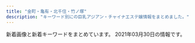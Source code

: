 ```yaml
---
title: "金町・亀有・北千住・竹ノ塚"
description: "キーワード別にの巨乳アジアン・チャイナエステ嬢情報をまとめました。"
---
```


新着画像と新着キーワードをまとめています。
2021年03月30日の情報です。

<DmmAffiliateIns />
<KeywordTable
  shops={
    [
    {
        "url": "http://www.yurikago-massage.work/",
        "name": "\u3086\u308a\u304b\u3054",
        "img_links": [
            "http://www.yurikago-massage.work/img/sta6.jpg",
            "http://www.yurikago-massage.work/img/fla-1.jpg",
            "http://www.yurikago-massage.work/img/st9.jpg",
            "http://www.yurikago-massage.work/img/sta13.jpg",
            "http://www.yurikago-massage.work/img/sta8.jpg",
            "http://www.yurikago-massage.work/img/st8.jpg",
            "http://www.yurikago-massage.work/img/sta9.jpg",
            "http://www.yurikago-massage.work/img/st6.jpg",
            "http://www.yurikago-massage.work/img/fla-2.jpg",
            "http://www.yurikago-massage.work/img/st12.jpg",
            "http://www.yurikago-massage.work/img/st13.jpg",
            "http://www.yurikago-massage.work/img/st7.jpg",
            "http://www.yurikago-massage.work/img/st09.jpg",
            "http://www.yurikago-massage.work/img/sta10.jpg",
            "http://www.yurikago-massage.work/img/botton.jpg",
            "http://www.yurikago-massage.work/img/sta11.jpg",
            "http://www.yurikago-massage.work/img/st10.jpg",
            "http://www.yurikago-massage.work/img/nos.jpg",
            "http://www.yurikago-massage.work/img/st11.jpg",
            "http://www.yurikago-massage.work/img/mo.png",
            "http://www.yurikago-massage.work/img/sta7.jpg",
            "http://www.yurikago-massage.work/img/sta12.jpg"
        ],
        "keywords": {
            "88": 4,
            "87": 4,
            "F": 4,
            "86": 6,
            "C": 15,
            "E": 4,
            "D": 14,
            "85": 8
        },
        "station": "JR\u91d1\u753a\u99c5\u5317\u53e3"
    },
    {
        "keywords": {
            "G": 5,
            "\u30bb\u30af\u30b7\u30fc": 5
        },
        "station": "\u7dbe\u702c\u99c5\u6771\u53e3",
        "url": "http://youfirstesthe.com/",
        "img_links": [
            "http://youfirstesthe.com/upload/girl/img03/img1_0026.jpg",
            "http://youfirstesthe.com/upload/board/img_1555924960.jpg",
            "http://youfirstesthe.com/upload/girl/img03/img1_0016.jpg",
            "http://youfirstesthe.com/upload/girl/img03/img1_0008.jpg",
            "http://youfirstesthe.com/images/top/ranking01.png",
            "http://youfirstesthe.com/upload/girl/img03/img2_0016.jpg",
            "http://youfirstesthe.com/upload/girl/img03/img4_0007.jpg",
            "http://youfirstesthe.com/upload/girl/img03/img1_0020.jpg",
            "http://youfirstesthe.com/upload/girl/img03/img1_0007.jpg",
            "http://youfirstesthe.com/upload/girl/img03/img2_0019.jpg",
            "http://youfirstesthe.com/upload/girl/img03/img2_0007.jpg",
            "http://youfirstesthe.com/upload/girl/img02/img1_0015.jpg",
            "http://youfirstesthe.com/upload/girl/img03/img1_0029.jpg",
            "http://youfirstesthe.com/upload/girl/img02/img1_0003.jpg",
            "http://youfirstesthe.com/images/common/main_txt_corona.jpg",
            "http://youfirstesthe.com/upload/board/img_1601452249.jpg",
            "http://youfirstesthe.com/upload/girl/img02/img1_0014.jpg",
            "http://youfirstesthe.com/upload/girl/img03/img3_0003.jpg",
            "http://youfirstesthe.com/upload/girl/img03/img2_0020.jpg",
            "http://youfirstesthe.com/upload/girl/img03/img1_0004.jpg",
            "http://youfirstesthe.com/upload/girl/img02/img1_0021.jpg",
            "http://youfirstesthe.com/upload/girl/img03/img3_0020.jpg",
            "http://youfirstesthe.com/upload/girl/img03/img1_0003.jpg",
            "http://youfirstesthe.com/images/top/ranking02.png",
            "http://youfirstesthe.com/images/top/pickup_box.png",
            "http://youfirstesthe.com/upload/girl/img03/img1_0028.jpg",
            "http://youfirstesthe.com/upload/girl/img03/img5_0008.jpg",
            "http://youfirstesthe.com/upload/girl/img02/img1_0028.jpg",
            "http://youfirstesthe.com/upload/girl/img02/img1_0008.jpg",
            "http://youfirstesthe.com/upload/girl/img03/img1_0027.jpg",
            "http://youfirstesthe.com/upload/board/img_1616074473.jpg",
            "http://youfirstesthe.com/upload/girl/img03/img2_0014.jpg",
            "http://youfirstesthe.com/images/common/tel.png",
            "http://youfirstesthe.com/upload/girl/img03/img2_0003.jpg",
            "http://youfirstesthe.com/images/top/list_btn.png",
            "http://youfirstesthe.com/upload/girl/img02/img1_0029.jpg",
            "http://youfirstesthe.com/upload/girl/img02/img1_0004.jpg",
            "http://youfirstesthe.com/upload/girl/img02/img1_0016.jpg",
            "http://youfirstesthe.com/upload/girl/img03/img1_0019.jpg",
            "http://youfirstesthe.com/upload/girl/img03/img3_0007.jpg",
            "http://youfirstesthe.com/upload/girl/img02/img1_0026.jpg",
            "http://youfirstesthe.com/upload/girl/img03/img3_0008.jpg",
            "http://youfirstesthe.com/upload/girl/img03/img1_0021.jpg",
            "http://youfirstesthe.com/upload/girl/img02/img1_0027.jpg",
            "http://youfirstesthe.com/upload/girl/img03/img4_0008.jpg",
            "http://youfirstesthe.com/upload/girl/img02/img1_0007.jpg",
            "http://youfirstesthe.com/images/top/news.png",
            "http://youfirstesthe.com/upload/board/img_1616074420.jpg",
            "http://youfirstesthe.com/upload/girl/img02/img1_0019.jpg",
            "http://youfirstesthe.com/upload/girl/img03/img2_0008.jpg",
            "http://youfirstesthe.com/upload/girl/img03/img1_0014.jpg",
            "http://youfirstesthe.com/upload/girl/img03/img2_0028.jpg",
            "http://youfirstesthe.com/upload/girl/img02/img1_0020.jpg",
            "http://youfirstesthe.com/upload/board/img_1558501433.jpg",
            "http://youfirstesthe.com/upload/girl/img03/img1_0015.jpg",
            "http://youfirstesthe.com/images/top/ranking03.png",
            "http://youfirstesthe.com/upload/girl/img03/img2_0029.jpg",
            "http://youfirstesthe.com/upload/board/img_1600470945.jpg"
        ],
        "name": "You First*\u30e6\u30fc\u30d5\u30a1\u30fc\u30b9\u30c8"
    },
    {
        "keywords": {
            "D": 8,
            "C": 11,
            "86": 4,
            "87": 4
        },
        "url": "http://www.luckystar.esturl.com/",
        "station": "JR\u4e80\u6709\u99c5\u5317\u53e3",
        "name": "\u30e9\u30c3\u30ad\u30fc\u30b9\u30bf\u30fc",
        "img_links": [
            "http://www.luckystar.esturl.com/files/005.jpg",
            "http://www.luckystar.esturl.com/files/002-03.jpg",
            "http://www.luckystar.esturl.com/files/003-03.jpg",
            "http://www.luckystar.esturl.com/files/001-02.jpg",
            "http://www.luckystar.esturl.com/img/ttl_info.png",
            "http://www.luckystar.esturl.com/files/003.jpg",
            "http://www.luckystar.esturl.com/files/002.jpg",
            "http://www.luckystar.esturl.com/files/005-02.jpg",
            "http://www.luckystar.esturl.com/files/001-03.jpg",
            "http://www.luckystar.esturl.com/img/ttl_news.png",
            "http://www.luckystar.esturl.com/images/slider/3.jpg",
            "http://www.luckystar.esturl.com/images/slider/1.jpg",
            "http://www.luckystar.esturl.com/img/btn_blog.png",
            "http://www.luckystar.esturl.com/files/003-02.jpg",
            "http://www.luckystar.esturl.com/files/001.jpg",
            "http://www.luckystar.esturl.com/img/goback.jpg",
            "http://www.luckystar.esturl.com/files/002-02.jpg",
            "http://www.luckystar.esturl.com/files/005-03.jpg",
            "http://www.luckystar.esturl.com/img/tel.png",
            "http://www.luckystar.esturl.com/images/slider/2.jpg",
            "http://www.luckystar.esturl.com/img/pickup.jpg"
        ]
    },
    {
        "url": "http://esthe-aroma.xyz/",
        "img_links": [
            "http://esthe-aroma.xyz/images/cg02.jpg",
            "http://esthe-aroma.xyz/images/friend.png",
            "http://esthe-aroma.xyz/images/main-sp.jpg",
            "http://esthe-aroma.xyz/images/cg01.jpg",
            "http://esthe-aroma.xyz/images/staff.png",
            "http://esthe-aroma.xyz/images/esthe3.jpg",
            "http://esthe-aroma.xyz/images/clear.png",
            "http://esthe-aroma.xyz/images/link.png",
            "http://esthe-aroma.xyz/images/blog_002.png",
            "http://esthe-aroma.xyz/images/home.png",
            "http://esthe-aroma.xyz/images/main1.jpg",
            "http://esthe-aroma.xyz/images/home_002.png",
            "http://esthe-aroma.xyz/images/header3.png",
            "http://esthe-aroma.xyz/images/esthe2.jpg",
            "http://esthe-aroma.xyz/images/gallery.png",
            "http://esthe-aroma.xyz/images/info.png",
            "http://esthe-aroma.xyz/images/esthe1.jpg",
            "http://esthe-aroma.xyz/images/acc.jpg",
            "http://esthe-aroma.xyz/images/acc1.jpg"
        ],
        "station": "\u7af9\u30ce\u585a\u99c5\u6771\u53e3",
        "keywords": {
            "87": 3,
            "86": 3
        },
        "name": "\u5927\u5bb6\u65cf"
    },
    {
        "img_links": [
            "http://esthe-aroma.biz/img/m03a.jpg",
            "http://esthe-aroma.biz/img/cg081.jpg",
            "http://esthe-aroma.biz/img/m02.jpg",
            "http://esthe-aroma.biz/img/cg10.jpg",
            "http://esthe-aroma.biz/img/cg03.jpg",
            "http://esthe-aroma.biz/img/cg101.jpg",
            "http://esthe-aroma.biz/img/m05a.jpg",
            "http://esthe-aroma.biz/img/fla03.jpg",
            "http://esthe-aroma.biz/img/m05.jpg",
            "http://esthe-aroma.biz/img/fla01.jpg",
            "http://esthe-aroma.biz/img/no.png",
            "http://esthe-aroma.biz/img/m02a.jpg",
            "http://esthe-aroma.biz/img/tr01.jpg",
            "http://esthe-aroma.biz/img/fla02.jpg",
            "http://esthe-aroma.biz/img/cg02.jpg",
            "http://esthe-aroma.biz/img/m04.jpg",
            "http://esthe-aroma.biz/img/top.jpg",
            "http://esthe-aroma.biz/img/m03.jpg",
            "http://esthe-aroma.biz/img/stal.jpg",
            "http://esthe-aroma.biz/img/cg09.jpg",
            "http://esthe-aroma.biz/img/cg01.jpg",
            "http://esthe-aroma.biz/img/cg011.jpg",
            "http://esthe-aroma.biz/img/cg08.jpg",
            "http://esthe-aroma.biz/img/syst.jpg",
            "http://esthe-aroma.biz/img/cg06.jpg",
            "http://esthe-aroma.biz/img/cg021.jpg",
            "http://esthe-aroma.biz/img/tr02.jpg",
            "http://esthe-aroma.biz/img/m01a.jpg",
            "http://esthe-aroma.biz/img/m01.jpg",
            "http://esthe-aroma.biz/img/cg05.jpg",
            "http://esthe-aroma.biz/img/m06.jpg",
            "http://esthe-aroma.biz/img/cg07.jpg",
            "http://esthe-aroma.biz/img/ff.jpg",
            "http://esthe-aroma.biz/img/acct.jpg"
        ],
        "keywords": {
            "86": 14,
            "D": 18,
            "88": 4
        },
        "station": "JR\u91d1\u753a\u99c5\u5317\u53e3",
        "name": "Sakura",
        "url": "http://esthe-aroma.biz/"
    },
    {
        "station": "\u6885\u5cf6\u99c5",
        "name": "\u5fc3",
        "keywords": {},
        "url": "http://sumirety.xyz/",
        "img_links": []
    },
    {
        "name": "IRIS \uff5e\u30a2\u30a4\u30ea\u30b9\uff5e",
        "station": "JR\u5317\u5343\u4f4f\u99c5\u6771\u53e3",
        "keywords": {
            "90": 1,
            "C": 2,
            "E": 2,
            "85": 3,
            "86": 3,
            "87": 1,
            "83": 1,
            "D": 4,
            "84": 1
        },
        "img_links": [
            "http://iris.este.work/2/uploadimg/1610606666.jpg",
            "http://iris.este.work/staff_t.jpg",
            "http://iris.este.work/2/uploadimg/1604372331.jpg",
            "http://iris.este.work/2/uploadimg/1597642441.jpeg",
            "http://iris.este.work/s1.png",
            "http://iris.este.work/head.jpg",
            "http://iris.este.work/news.jpg",
            "http://iris.este.work/2/uploadimg/1591787978.jpg",
            "http://iris.este.work/2/uploadimg/1587527512.jpg",
            "http://iris.este.work/2/uploadimg/1587527299.jpg",
            "http://iris.este.work/int1.png",
            "http://iris.este.work/2/uploadimg/1607661251.jpg",
            "http://iris.este.work/2/uploadimg/1615527059.jpeg",
            "http://iris.este.work/2/uploadimg/1597806778.jpg",
            "http://iris.este.work/sys2.jpg",
            "http://iris.este.work/2/uploadimg/1610606533.jpg",
            "http://iris.este.work/sys1.jpg"
        ],
        "url": "http://iris.este.work/"
    },
    {
        "name": "\u6c17\u697d\u6574\u4f53\u9662",
        "url": "http://www.kiraku-seitaiin.com/",
        "img_links": [
            "http://www.kiraku-seitaiin.com/common/img/shop/r3.jpg",
            "http://www.kiraku-seitaiin.com/common/img/image1.jpg",
            "http://www.kiraku-seitaiin.com/common/img/top_img001.png",
            "http://www.kiraku-seitaiin.com/common/img/image3.jpg",
            "http://www.kiraku-seitaiin.com/common/img/image2.jpg",
            "http://www.kiraku-seitaiin.com/common/img/tel2.png",
            "http://www.kiraku-seitaiin.com/files/004.jpg",
            "http://www.kiraku-seitaiin.com/files/001.jpg",
            "http://www.kiraku-seitaiin.com/files/010.jpg",
            "http://www.kiraku-seitaiin.com/files/009.jpg",
            "http://www.kiraku-seitaiin.com/files/008.jpg",
            "http://www.kiraku-seitaiin.com/common/img/shop/r1.jpg",
            "http://www.kiraku-seitaiin.com/common/img/shop/r2.jpg",
            "http://www.kiraku-seitaiin.com/common/img/shop/r4.jpg",
            "http://www.kiraku-seitaiin.com/files/007.jpg"
        ],
        "station": "\u897f\u65b0\u4e95\u99c5\u897f\u53e3",
        "keywords": {
            "C": 10
        }
    },
    {
        "img_links": [
            "https://lux.abnavi.info/images/s_news.png",
            "https://lux.abnavi.info/images/room4.jpg",
            "https://lux.abnavi.info/photos/sites/13/2021/03/2021031018112457.jpg",
            "https://lux.abnavi.info/images/room3.jpg",
            "https://lux.abnavi.info/images/room1.jpg",
            "http://komajo2.a1.ies.bz/upload/sites/13/2021/03/2021032112464790.jpg",
            "https://lux.abnavi.info/images/s_link.png",
            "http://komajo2.a1.ies.bz/upload/sites/13/2021/03/202103101811253.jpg",
            "https://lux.abnavi.info/images/nbj1.png",
            "https://lux.abnavi.info/images/s_pick.jpg",
            "http://komajo2.a1.ies.bz/upload/sites/13/2021/03/2021031018104675.jpg",
            "http://komajo2.a1.ies.bz/upload/sites/13/2021/03/2021031018112378.jpg",
            "https://lux.abnavi.info/images/nbj3.jpg",
            "https://lux.abnavi.info/photos/sites/13/2021/03/2021031018104675.jpg",
            "https://lux.abnavi.info/photos/sites/13/2021/03/2021032112464790.jpg",
            "https://lux.abnavi.info/images/top.png",
            "https://lux.abnavi.info/images/room2.jpg",
            "https://lux.abnavi.info/images/info.jpg",
            "https://lux.abnavi.info/photos/sites/13/2021/03/2021031018104825.jpg",
            "https://lux.abnavi.info/images/mobile.png",
            "https://lux.abnavi.info/images/s_staff.png",
            "https://lux.abnavi.info/photos/sites/13/2021/03/2021031018112378.jpg",
            "http://komajo2.a1.ies.bz/upload/sites/13/2021/03/2021031018112457.jpg",
            "https://lux.abnavi.info/photos/sites/13/2021/03/202103101811253.jpg"
        ],
        "station": "JR\u4e80\u6709\u99c5\u5357\u53e3",
        "url": "https://lux.abnavi.info/",
        "keywords": {
            "87": 2,
            "F": 2,
            "90": 1,
            "E": 2,
            "D": 2,
            "88": 1,
            "85": 1,
            "86": 1,
            "C": 14
        },
        "name": "Bijou\uff5e\u30d3\u30b8\u30e5\u30fc\uff5e"
    },
    {
        "station": "\u6885\u5cf6\u99c5",
        "keywords": {},
        "img_links": [
            "http://www.es-sakura.xyz/uploads/allimg/180705/1-1PF515001a41.jpg",
            "http://www.es-sakura.xyz/uploads/180222/1-1P222152311W5.jpg",
            "http://www.es-sakura.xyz/uploads/171031/1-1G0311G531445.jpg",
            "http://www.es-sakura.xyz/templets/default/pc/picture/s_staff.png",
            "http://www.es-sakura.xyz/uploads/201029/1-201029155224493.jpg",
            "http://www.es-sakura.xyz/uploads/200922/1-200922100322149.jpg",
            "http://www.es-sakura.xyz/uploads/171031/1-1G0311G556445.jpg",
            "http://www.es-sakura.xyz/uploads/171031/1-1G0311G505933.jpg",
            "http://www.es-sakura.xyz/templets/default/pc/picture/s_pick.png",
            "http://www.es-sakura.xyz/uploads/180223/1-1P2231S940503.jpg",
            "http://www.es-sakura.xyz/uploads/210201/1-21020115145M35.jpg",
            "http://www.es-sakura.xyz/uploads/180222/1-1P222152341c1.jpg",
            "http://www.es-sakura.xyz/uploads/200522/1-2005221325354W.jpg",
            "http://www.es-sakura.xyz/uploads/201221/1-201221161331T9.jpg",
            "http://www.es-sakura.xyz/uploads/200522/1-200522132410304.jpg",
            "http://www.es-sakura.xyz/uploads/180223/1-1P2231T1545P.png",
            "http://www.es-sakura.xyz/uploads/171031/1-1G0311G4095M.jpg",
            "http://www.es-sakura.xyz/templets/default/pc/picture/staffs.png",
            "http://www.es-sakura.xyz/templets/default/pc/picture/face.png",
            "http://www.es-sakura.xyz/uploads/210324/1-210324161922Y1.jpg",
            "http://www.es-sakura.xyz/templets/default/pc/picture/end1.jpg",
            "http://www.es-sakura.xyz/uploads/180222/1-1P22215242NA.jpg",
            "http://www.es-sakura.xyz/uploads/180222/1-1P222152505H4.jpg",
            "http://www.es-sakura.xyz/uploads/180903/1-1PZ31G00N60.jpg",
            "http://www.es-sakura.xyz/uploads/171031/1-1G0311G344914.jpg",
            "http://www.es-sakura.xyz/uploads/180223/1-1P2231T00a38.jpg",
            "http://www.es-sakura.xyz/templets/default/pc/picture/s_news.png"
        ],
        "url": "http://www.es-sakura.xyz/",
        "name": "\u3055\u304f\u3089"
    },
    {
        "url": "https://anna.iest.info/",
        "station": "\u7af9\u30ce\u585a\u99c5\u6771\u53e3",
        "keywords": {
            "E": 21,
            "83": 7,
            "87": 27,
            "88": 7,
            "C": 13,
            "D": 34,
            "86": 14,
            "80": 6,
            "85": 7
        },
        "name": "\u5b89\u5a1c\u30fb\u30a2\u30f3\u30ca",
        "img_links": [
            "https://anna.iest.info/photos/sites/32/2021/01/2021012102544587.jpg",
            "https://anna.iest.info/photos/sites/32/2020/09/2020092310053021.jpg",
            "https://anna.iest.info/photos/sites/32/2020/09/2020092310230663.jpg",
            "https://anna.iest.info/images/room2.jpg",
            "https://anna.iest.info/images/room3.jpg",
            "https://anna.iest.info/photos/sites/32/2020/09/2020092310095442.jpg",
            "https://anna.iest.info/photos/sites/32/2021/03/2021030906341691.jpg",
            "https://anna.iest.info/photos/sites/32/2021/03/202103090634171.jpg",
            "https://anna.iest.info/images/09.jpg",
            "https://anna.iest.info/photos/sites/32/2020/09/2020092310084345.jpg",
            "https://anna.iest.info/images/room1.jpg",
            "https://anna.iest.info/images/top.png",
            "https://anna.iest.info/photos/sites/32/2020/09/2020092310180247.jpg",
            "https://anna.iest.info/photos/sites/32/2020/09/2020092310053060.jpg",
            "https://anna.iest.info/photos/sites/32/2021/01/2021012302265121.jpg",
            "https://anna.iest.info/images/room4.jpg",
            "https://anna.iest.info/photos/sites/32/2020/12/2020122407252653.jpg",
            "https://anna.iest.info/images/side_link03.png",
            "https://anna.iest.info/photos/sites/32/2020/11/2020110204554291.jpg",
            "https://anna.iest.info/photos/sites/32/2020/09/2020092404431618.jpg",
            "https://anna.iest.info/photos/sites/32/2021/01/202101230226466.jpg",
            "https://anna.iest.info/photos/sites/32/2020/09/2020092310104790.jpg",
            "https://anna.iest.info/images/side_link02.png",
            "https://anna.iest.info/images/sp_top.jpg",
            "https://anna.iest.info/images/05.jpg",
            "https://anna.iest.info/photos/sites/32/2021/01/2021012102543828.jpg"
        ]
    },
    {
        "keywords": {
            "D": 6
        },
        "img_links": [
            "http://esthe-massage.pink/images/tb1.png",
            "http://esthe-massage.pink/sp/images/cg6.jpg",
            "http://esthe-massage.pink/sp/images/cg1.jpg",
            "http://esthe-massage.pink/images/compaign.jpg",
            "http://esthe-massage.pink/images/staff_s.jpg",
            "http://esthe-massage.pink/sp/images/cg9.jpg",
            "http://esthe-massage.pink/sp/images/cg3.jpg",
            "http://esthe-massage.pink/images/newface.jpg",
            "http://esthe-massage.pink/images/aboutus.jpg",
            "http://esthe-massage.pink/images/tb.png",
            "http://esthe-massage.pink/sp/images/telb.png",
            "http://esthe-massage.pink/images/top.png",
            "http://esthe-massage.pink/images/staff_tit.jpg",
            "http://esthe-massage.pink/sp/images/top-img01.png",
            "http://esthe-massage.pink/images/cg6.jpg",
            "http://esthe-massage.pink/sp/images/cg7.jpg",
            "http://esthe-massage.pink/images/line2.jpg",
            "http://esthe-massage.pink/images/pick.jpg",
            "http://esthe-massage.pink/images/cg9.jpg",
            "http://esthe-massage.pink/sp/images/tel.png",
            "http://esthe-massage.pink/images/cg7.jpg",
            "http://esthe-massage.pink/images/news.jpg",
            "http://esthe-massage.pink/images/mobile.jpg",
            "http://esthe-massage.pink/sp/images/cg2.jpg",
            "http://esthe-massage.pink/images/line.jpg",
            "http://esthe-massage.pink/images/cg3.jpg",
            "http://esthe-massage.pink/images/cg2.jpg",
            "http://esthe-massage.pink/images/bb.png",
            "http://esthe-massage.pink/images/end3.png",
            "http://esthe-massage.pink/images/mobile1.jpg",
            "http://esthe-massage.pink/sp/images/teline.png",
            "http://esthe-massage.pink/images/cg1.jpg"
        ],
        "url": "http://esthe-massage.pink/",
        "station": "JR\u91d1\u753a\u99c5\u5317\u53e3",
        "name": "\u96c5"
    },
    {
        "name": "\u30b9\u30a4\u30fc\u30c8\u30cf\u30fc\u30c8",
        "station": "JR\u91d1\u753a\u99c5\u5317\u53e3",
        "url": "http://takamaru.xyz/",
        "img_links": [
            "http://takamaru.xyz/static/picture/photo01.jpg",
            "http://takamaru.xyz/static/picture/news-tit1.jpg",
            "http://takamaru.xyz/static/picture/baner.jpg",
            "http://takamaru.xyz/uploads/201009/1-201009125049594.jpg",
            "http://takamaru.xyz/uploads/201203/1-201203134202395.jpg",
            "http://takamaru.xyz/static/picture/news-tit.png",
            "http://takamaru.xyz/static/picture/tite-staff.jpg",
            "http://takamaru.xyz/static/picture/mobile.png",
            "http://takamaru.xyz/static/picture/top2.png",
            "http://takamaru.xyz/static/picture/photo04.jpg",
            "http://takamaru.xyz/static/picture/top.jpg",
            "http://takamaru.xyz/uploads/201219/1-201219155A2393.jpg",
            "http://takamaru.xyz/static/picture/photo02.jpg",
            "http://takamaru.xyz/static/picture/tite-staff1.jpg",
            "http://takamaru.xyz/static/picture/baner2.jpg",
            "http://takamaru.xyz/static/picture/photo03.jpg",
            "http://takamaru.xyz/uploads/210301/1-210301143Z01U.jpg"
        ],
        "keywords": {
            "C": 12
        }
    },
    {
        "url": "http://urara.tyo.cm/",
        "name": "\u9e97",
        "station": "JR\u91d1\u753a\u99c5\u5317\u53e3",
        "keywords": {
            "84": 7,
            "87": 8,
            "86": 31,
            "D": 76,
            "85": 30
        },
        "img_links": [
            "http://urara.tyo.cm/images/link_nav01.png",
            "http://urara.tyo.cm/photos/sites/5/2020/07/2020072904152344.jpg",
            "http://urara.tyo.cm/images/link_nav05.png",
            "http://urara.tyo.cm/photos/sites/5/2020/07/2020072904152438.jpg",
            "http://urara.tyo.cm/images/link_nav06.png",
            "http://urara.tyo.cm/photos/sites/5/2020/10/2020101305325670.jpg",
            "http://urara.tyo.cm/photos/sites/5/2020/08/2020082101302071.jpg",
            "http://urara.tyo.cm/images/tit_info02.png",
            "http://urara.tyo.cm/photos/sites/5/2021/03/2021032608104729.jpg",
            "http://urara.tyo.cm/photos/sites/5/2020/07/2020072904152581.jpg",
            "http://urara.tyo.cm/images/ico02.png",
            "http://urara.tyo.cm/images/bg_infotit.png",
            "http://urara.tyo.cm/images/top.png",
            "http://urara.tyo.cm/images/link_nav03.png",
            "http://urara.tyo.cm/photos/sites/5/2021/02/2021021804210413.jpg",
            "http://urara.tyo.cm/images/tit_info01.png",
            "http://urara.tyo.cm/photos/sites/5/2020/07/2020072904152474.jpg",
            "http://urara.tyo.cm/photos/sites/5/2020/11/2020112706272440.jpg",
            "http://urara.tyo.cm/images/tit_staff02.png",
            "http://urara.tyo.cm/images/tit_staff01.png",
            "http://urara.tyo.cm/images/slider01.png",
            "http://urara.tyo.cm/images/link_nav04.png",
            "http://urara.tyo.cm/images/slider02.png",
            "http://urara.tyo.cm/photos/sites/5/2020/09/2020091508111353.jpg",
            "http://urara.tyo.cm/images/link_nav02.png",
            "http://urara.tyo.cm/images/slider03.png",
            "http://urara.tyo.cm/images/pagetop.png"
        ]
    },
    {
        "img_links": [
            "http://angela.esjp.xyz/images/newsbg.png",
            "http://angela.esjp.xyz/images/staff_bg.png",
            "http://angela.esjp.xyz/images/nophotos.jpg",
            "http://angela.esjp.xyz/girl/5.jpg",
            "http://angela.esjp.xyz/girl/2.jpg",
            "http://angela.esjp.xyz/images/pickup_line.png",
            "http://angela.esjp.xyz/girl/3.jpg",
            "http://angela.esjp.xyz/images/roomimg/photo02.jpg",
            "http://angela.esjp.xyz/images/roomimg/photo01.jpg",
            "http://angela.esjp.xyz/images/topbg.jpg",
            "http://angela.esjp.xyz/girl/4.jpg",
            "http://angela.esjp.xyz/girl/6.jpg",
            "http://angela.esjp.xyz/images/mobile_bg.png",
            "http://angela.esjp.xyz/girl/1.jpg",
            "http://angela.esjp.xyz/images/tel_footer.png"
        ],
        "keywords": {},
        "name": "Angela \u30a2\u30f3\u30b8\u30a7\u30e9",
        "url": "http://angela.esjp.xyz/",
        "station": "\u7dbe\u702c\u99c5\u6771\u53e3"
    },
    {
        "url": "http://www.relax-miyabi.com/",
        "name": "\u96c5",
        "img_links": [
            "http://www.relax-miyabi.com/files/019-03.jpg",
            "http://www.relax-miyabi.com/img/bnr-01_off.jpg",
            "http://www.relax-miyabi.com/img/top-course2_off.jpg",
            "http://www.relax-miyabi.com/files/019-02.jpg",
            "http://www.relax-miyabi.com/img/icon_tel.png",
            "http://www.relax-miyabi.com/img/top-h5R2.jpg",
            "http://www.relax-miyabi.com/img/glo_05_off.jpg",
            "http://www.relax-miyabi.com/img/top-h5R.jpg",
            "http://www.relax-miyabi.com/img/glo_03_off.jpg",
            "http://www.relax-miyabi.com/img/slider/3.jpg",
            "http://www.relax-miyabi.com/img/glo_04_off.jpg",
            "http://www.relax-miyabi.com/img/h4-top.jpg",
            "http://www.relax-miyabi.com/img/footer-top_off.jpg",
            "http://www.relax-miyabi.com/img/slider/1.jpg",
            "http://www.relax-miyabi.com/img/top-course_off.jpg",
            "http://www.relax-miyabi.com/files/014.jpg",
            "http://www.relax-miyabi.com/img/glo_02_off.jpg",
            "http://www.relax-miyabi.com/img/bnr-02_off.jpg",
            "http://www.relax-miyabi.com/img/slider/2.jpg",
            "http://www.relax-miyabi.com/files/019.jpg",
            "http://www.relax-miyabi.com/img/glo_06_off.jpg",
            "http://www.relax-miyabi.com/files/014-03.jpg",
            "http://www.relax-miyabi.com/img/glo_01_off.jpg",
            "http://www.relax-miyabi.com/files/014-02.jpg"
        ],
        "keywords": {
            "86": 3,
            "D": 6,
            "88": 3
        },
        "station": "\u4e94\u53cd\u91ce\u99c5"
    },
    {
        "url": "http://massage-esthe.red/",
        "station": "JR\u4e80\u6709\u99c5\u5317\u53e3",
        "keywords": {
            "C": 2,
            "D": 20,
            "86": 32
        },
        "name": "BODY RESORT",
        "img_links": [
            "http://massage-esthe.red/images/line1.jpg",
            "http://massage-esthe.red/images/staff_images/st4.jpg",
            "http://massage-esthe.red/images/staff_images/st1.jpg",
            "http://massage-esthe.red/images/fbb.jpg",
            "http://massage-esthe.red/images/qr.jpg",
            "http://massage-esthe.red/images/slider/slide5s.png",
            "http://massage-esthe.red/images/slider/slide4s.png",
            "http://massage-esthe.red/images/r7.jpg",
            "http://massage-esthe.red/images/an_3_01.jpg",
            "http://massage-esthe.red/images/r5.jpg",
            "http://massage-esthe.red/images/r6.jpg",
            "http://massage-esthe.red/images/an_6_02.jpg",
            "http://massage-esthe.red/images/staff_images/sta4.jpg",
            "http://massage-esthe.red/images/staff_images/st7.jpg",
            "http://massage-esthe.red/images/slider/slide4.png",
            "http://massage-esthe.red/images/slider/slide2.png",
            "http://massage-esthe.red/images/staff_images/st9.jpg",
            "http://massage-esthe.red/images/line.jpg",
            "http://massage-esthe.red/images/an_2_02.jpg",
            "http://massage-esthe.red/images/an_5_02.jpg",
            "http://massage-esthe.red/images/an_6_01.jpg",
            "http://massage-esthe.red/images/an_5_01.jpg",
            "http://massage-esthe.red/images/staff_images/sta2.jpg",
            "http://massage-esthe.red/images/staff_images/st5.jpg",
            "http://massage-esthe.red/images/staff_images/sta9.jpg",
            "http://massage-esthe.red/images/an_4_02.jpg",
            "http://massage-esthe.red/images/r3.jpg",
            "http://massage-esthe.red/images/staff_images/sta7.jpg",
            "http://massage-esthe.red/images/r4.jpg",
            "http://massage-esthe.red/images/an_2_01.jpg",
            "http://massage-esthe.red/images/no.png",
            "http://massage-esthe.red/images/slider/slide1s.png",
            "http://massage-esthe.red/images/index-1.jpg",
            "http://massage-esthe.red/images/slider/slide5.png",
            "http://massage-esthe.red/images/staff_images/sl.png",
            "http://massage-esthe.red/images/index-2.jpg",
            "http://massage-esthe.red/images/slider/slide3s.png",
            "http://massage-esthe.red/images/an_3_02.jpg",
            "http://massage-esthe.red/images/slider/slide3.png",
            "http://massage-esthe.red/images/staff_images/st6.jpg",
            "http://massage-esthe.red/images/staff_images/st3.jpg",
            "http://massage-esthe.red/images/slider/slide1.png",
            "http://massage-esthe.red/images/slider/slide2s.png",
            "http://massage-esthe.red/images/staff_images/st2.jpg",
            "http://massage-esthe.red/images/staff_images/sta5.jpg",
            "http://massage-esthe.red/images/staff_images/sta3.jpg",
            "http://massage-esthe.red/images/staff_images/sta1.jpg",
            "http://massage-esthe.red/images/an_1_02.jpg",
            "http://massage-esthe.red/images/an_4_01.jpg",
            "http://massage-esthe.red/images/staff_images/sta6.jpg",
            "http://massage-esthe.red/images/r2.jpg",
            "http://massage-esthe.red/images/an_1_01.jpg",
            "http://massage-esthe.red/images/e.jpg"
        ]
    },
    {
        "url": "http://spring.est888.com/",
        "station": "JR\u91d1\u753a\u99c5\u5317\u53e3",
        "name": "Spring \uff5e\u30b9\u30d7\u30ea\u30f3\u30b0\uff5e",
        "img_links": [
            "http://spring.est888.com/css/staff/staff13.png",
            "http://spring.est888.com/css/nav/nav-005.png",
            "http://spring.est888.com/css/staff/staff004-b.png",
            "http://spring.est888.com/css/staff/staff16.png",
            "http://spring.est888.com/css/staff/staff0005-b.png",
            "http://spring.est888.com/css/top001.png",
            "http://spring.est888.com/css/staff/staff14.png",
            "http://spring.est888.com/css/staff/staff004-a.png",
            "http://spring.est888.com/css/nav/nav-003.png",
            "http://spring.est888.com/css/nav/nav-006.png",
            "http://spring.est888.com/css/staff/staff11-b.png",
            "http://spring.est888.com/css/staff/staff010-a.png",
            "http://spring.est888.com/css/staff/staff17-a.png",
            "http://spring.est888.com/css/staff/staff11-a.png",
            "http://spring.est888.com/css/staff/staff17-b.png",
            "http://spring.est888.com/css/staff/staff14-b.png",
            "http://spring.est888.com/css/staff/staff14-a.png",
            "http://spring.est888.com/css/top0000000003.jpg",
            "http://spring.est888.com/css/staff/staff004.png",
            "http://spring.est888.com/css/staff/staff010.png",
            "http://spring.est888.com/css/nav/nav-004.png",
            "http://spring.est888.com/css/staff/staff13-a.png",
            "http://spring.est888.com/css/nav/nav-001.png",
            "http://spring.est888.com/css/staff/staff001.png",
            "http://spring.est888.com/css/staff/staff16-a.png",
            "http://spring.est888.com/css/staff/staff11.png",
            "http://spring.est888.com/css/staff/staff001-a.png",
            "http://spring.est888.com/css/staff/staff16-b.png",
            "http://spring.est888.com/css/staff/staff0005.png",
            "http://spring.est888.com/css/staff/staff001-b.png",
            "http://spring.est888.com/css/staff/staff012-a.png",
            "http://spring.est888.com/css/staff/staff012.png",
            "http://spring.est888.com/css/staff/staff17.png",
            "http://spring.est888.com/css/staff/staff0010-b.png",
            "http://spring.est888.com/css/staff/staff012-b.png",
            "http://spring.est888.com/css/nav/nav-002.png",
            "http://spring.est888.com/css/tel.png",
            "http://spring.est888.com/css/staff/staff0005-a.png"
        ],
        "keywords": {
            "85": 2,
            "89": 1,
            "90": 5,
            "D": 3,
            "E": 1,
            "84": 1,
            "91": 1,
            "C": 3
        }
    },
    {
        "name": "\u30e9\u30c3\u30b7\u30e5",
        "station": "JR\u91d1\u753a\u99c5\u5317\u53e3",
        "img_links": [
            "https://lush.jpn.vin/photos/sites/6/2021/01/2021012905303514.jpg",
            "https://lush.jpn.vin/photos/sites/6/2021/02/2021021804400223.jpg",
            "https://lush.jpn.vin/images/girl.png",
            "https://lush.jpn.vin/photos/sites/6/2020/12/2020121402082025.jpg",
            "https://lush.jpn.vin/images/room2.jpg",
            "https://lush.jpn.vin/images/tit_news.png",
            "https://lush.jpn.vin/images/end.jpg",
            "https://lush.jpn.vin/photos/sites/6/2020/12/2020121402072787.jpg",
            "https://lush.jpn.vin/images/tit_pick.jpg",
            "https://lush.jpn.vin/images/rb.png",
            "https://lush.jpn.vin/photos/sites/6/2021/01/2021011906135643.jpg",
            "https://lush.jpn.vin/images/lb.png",
            "https://lush.jpn.vin/images/tit_staff.jpg",
            "https://lush.jpn.vin/photos/sites/6/2020/12/2020121402091934.jpg",
            "https://lush.jpn.vin/images/room4.jpg",
            "https://lush.jpn.vin/images/side_mobile.png",
            "https://lush.jpn.vin/images/bg_comend.jpg",
            "https://lush.jpn.vin/images/room3.jpg",
            "https://lush.jpn.vin/photos/sites/6/2020/12/202012140206371.jpg",
            "https://lush.jpn.vin/images/room1.jpg",
            "https://lush.jpn.vin/images/top.png",
            "https://lush.jpn.vin/images/border-bottom.png"
        ],
        "url": "https://lush.jpn.vin/",
        "keywords": {
            "90": 4,
            "D": 12,
            "89": 4,
            "87": 4,
            "88": 4,
            "86": 8,
            "85": 4,
            "C": 9
        }
    },
    {
        "station": "\u897f\u65b0\u4e95\u99c5\u897f\u53e3",
        "name": "\u7e01",
        "img_links": [],
        "keywords": {},
        "url": "http://rakuen.ies.fun/"
    },
    {
        "name": "Aroma RenRen",
        "img_links": [
            "https://renren.tyo.cm/images/top.png",
            "https://renren.tyo.cm/images/link_nav01.jpg",
            "https://renren.tyo.cm/photos/sites/41/2021/03/2021031104590881.jpg",
            "https://renren.tyo.cm/images/acc1.jpg",
            "https://renren.tyo.cm/images/side_tel.jpg",
            "https://renren.tyo.cm/images/tit_link.png",
            "https://renren.tyo.cm/images/acc2.jpg",
            "https://renren.tyo.cm/photos/sites/41/2021/03/2021031009163856.jpg",
            "https://renren.tyo.cm/images/acc6.jpg",
            "https://renren.tyo.cm/images/link_nav03.jpg",
            "https://renren.tyo.cm/images/acc4.jpg",
            "https://renren.tyo.cm/photos/sites/41/2021/03/202103100916490.jpg",
            "https://renren.tyo.cm/images/staff02.png",
            "https://renren.tyo.cm/images/tit_pick.png",
            "https://renren.tyo.cm/photos/sites/41/2021/03/2021031009191523.jpg",
            "https://renren.tyo.cm/images/side_mobile.jpg",
            "https://renren.tyo.cm/images/sp_top.png",
            "https://renren.tyo.cm/images/end.png",
            "https://renren.tyo.cm/images/link_nav06.jpg",
            "https://renren.tyo.cm/images/link_nav02.jpg",
            "https://renren.tyo.cm/images/acc3.jpg",
            "https://renren.tyo.cm/images/staff01.png",
            "https://renren.tyo.cm/images/tit_new.png",
            "https://renren.tyo.cm/images/link_nav04.jpg",
            "https://renren.tyo.cm/images/acc5.jpg",
            "https://renren.tyo.cm/images/link_nav05.jpg",
            "https://renren.tyo.cm/photos/sites/41/2021/03/2021031009153663.jpg",
            "https://renren.tyo.cm/photos/sites/41/2021/03/202103100916154.jpg"
        ],
        "keywords": {
            "C": 2,
            "F": 1,
            "88": 3,
            "87": 1,
            "E": 3,
            "86": 1,
            "85": 1
        },
        "url": "https://renren.tyo.cm/",
        "station": "JR\u4e80\u6709\u99c5\u5357\u53e3"
    },
    {
        "img_links": [
            "http://spring02.est888.com/css/nav/nav-006.png",
            "http://spring02.est888.com/css/staff/staff01-b.png",
            "http://spring02.est888.com/css/staff/staff003-b.png",
            "http://spring02.est888.com/css/staff/staff12-a.png",
            "http://spring02.est888.com/css/staff/staff01.png",
            "http://spring02.est888.com/css/staff/staff0008.png",
            "http://spring02.est888.com/css/staff/staff010-b.png",
            "http://spring02.est888.com/css/nav/nav-005.png",
            "http://spring02.est888.com/css/staff/staff010-a.png",
            "http://spring02.est888.com/css/nav/nav-004.png",
            "http://spring02.est888.com/css/staff/staff005-a.png",
            "http://spring02.est888.com/css/tel.png",
            "http://spring02.est888.com/css/staff/staff09-b.png",
            "http://spring02.est888.com/css/staff/staff12.png",
            "http://spring02.est888.com/css/staff/staff01-a.png",
            "http://spring02.est888.com/css/top02-left.png",
            "http://spring02.est888.com/css/osusume01.png",
            "http://spring02.est888.com/css/top003.png",
            "http://spring02.est888.com/css/nav/nav-003.png",
            "http://spring02.est888.com/css/staff/staff12-b.png",
            "http://spring02.est888.com/css/staff/staff008-b.png",
            "http://spring02.est888.com/css/staff/staff005-b.png",
            "http://spring02.est888.com/css/staff/staff03-a.png",
            "http://spring02.est888.com/css/staff/staff010.png",
            "http://spring02.est888.com/css/top01.png",
            "http://spring02.est888.com/css/staff/staff005.png",
            "http://spring02.est888.com/css/staff/staff03.png",
            "http://spring02.est888.com/css/staff/staff11-a.png",
            "http://spring02.est888.com/css/staff/staff11-b.png",
            "http://spring02.est888.com/css/staff/staff04.png",
            "http://spring02.est888.com/css/staff/staff09.png",
            "http://spring02.est888.com/css/nav/nav-001.png",
            "http://spring02.est888.com/css/staff/staff04-a.png",
            "http://spring02.est888.com/css/staff/staff11.png",
            "http://spring02.est888.com/css/staff/staff09-a.png",
            "http://spring02.est888.com/css/top04.png",
            "http://spring02.est888.com/css/staff/staff04-b.png",
            "http://spring02.est888.com/css/nav/nav-002.png"
        ],
        "url": "http://spring02.est888.com/",
        "name": "Spring-\u30b9\u30d7\u30ea\u30f3\u30b0-",
        "keywords": {
            "E": 2,
            "90": 3,
            "84": 1,
            "G": 1,
            "85": 3,
            "91": 1,
            "C": 4,
            "89": 1
        },
        "station": "\u7dbe\u702c\u99c5\u897f\u53e3"
    },
    {
        "img_links": [
            "http://raku.est888.com/css/nav/nav-003.jpg",
            "http://raku.est888.com/css/top02-left.png",
            "http://raku.est888.com/css/staff/staff01-a.png",
            "http://raku.est888.com/css/staff/staff002-a.png",
            "http://raku.est888.com/css/nav/nav-002.jpg",
            "http://raku.est888.com/css/nav/nav-005.jpg",
            "http://raku.est888.com/css/nav/nav-001.jpg",
            "http://raku.est888.com/css/staff/staff0001-a.png",
            "http://raku.est888.com/css/nav/nav-004.jpg",
            "http://raku.est888.com/css/tel.png",
            "http://raku.est888.com/css/cam001.jpg",
            "http://raku.est888.com/css/nav/nav-006.jpg",
            "http://raku.est888.com/css/osusume01.jpg"
        ],
        "url": "http://raku.est888.com/",
        "keywords": {
            "C": 2,
            "87": 2,
            "89": 1,
            "D": 1
        },
        "station": "JR\u91d1\u753a\u99c5\u5317\u53e3",
        "name": "\u697d"
    },
    {
        "keywords": {
            "92": 16,
            "88": 62,
            "E": 63,
            "86": 30,
            "89": 16,
            "G": 16,
            "83": 16,
            "H": 16,
            "D": 95,
            "85": 31,
            "87": 47,
            "F": 32
        },
        "img_links": [
            "https://bright.xyz.mn/photos/sites/10/2020/02/2020022201512635.jpg",
            "https://bright.xyz.mn/images/s_face.jpg",
            "https://bright.xyz.mn/photos/sites/10/2021/02/2021021807083143.jpg",
            "https://bright.xyz.mn/photos/sites/10/2020/07/2020072612030016.jpg",
            "https://bright.xyz.mn/photos/sites/10/2020/11/2020112603202074-308x411.jpg",
            "https://bright.xyz.mn/images/staff_bj3.jpg",
            "https://bright.xyz.mn/photos/sites/10/2020/02/2020022201512671.jpg",
            "https://bright.xyz.mn/images/new.jpg",
            "https://bright.xyz.mn/photos/sites/10/2020/10/2020100804253425.jpg",
            "https://bright.xyz.mn/images/mobile.jpg",
            "https://bright.xyz.mn/photos/sites/10/2021/03/2021031707474096-308x411.jpg",
            "https://bright.xyz.mn/images/s_news.jpg",
            "https://bright.xyz.mn/photos/sites/10/2021/03/2021032103392411-308x411.jpg",
            "https://bright.xyz.mn/images/top.png",
            "https://bright.xyz.mn/images/news_bj3.jpg",
            "https://bright.xyz.mn/photos/sites/10/2021/03/2021031707474096.jpg",
            "https://bright.xyz.mn/images/1.jpg",
            "https://bright.xyz.mn/photos/sites/10/2021/02/2021020809400871.jpg",
            "https://bright.xyz.mn/images/end.png",
            "https://bright.xyz.mn/images/s_pick.png",
            "https://bright.xyz.mn/photos/sites/10/2020/11/2020110507362248.jpg",
            "https://bright.xyz.mn/photos/sites/10/2020/07/202007261153576.jpg",
            "https://bright.xyz.mn/images/s_therapist.jpg",
            "https://bright.xyz.mn/photos/sites/10/2020/02/2020022201512493.jpg",
            "https://bright.xyz.mn/photos/sites/10/2021/02/2021020306534154.jpg",
            "https://bright.xyz.mn/photos/sites/10/2021/03/2021032103392411.jpg",
            "https://bright.xyz.mn/photos/sites/10/2021/02/2021021807083143-308x411.jpg",
            "https://bright.xyz.mn/photos/sites/10/2020/11/2020112603202074.jpg",
            "https://bright.xyz.mn/images/2.jpg",
            "https://bright.xyz.mn/photos/sites/10/2020/07/2020072611535558.jpg",
            "https://bright.xyz.mn/photos/sites/10/2020/08/2020081003373131.jpg",
            "https://bright.xyz.mn/images/line.png",
            "https://bright.xyz.mn/photos/sites/10/2020/11/2020111606393626.jpg"
        ],
        "station": "JR\u4e80\u6709\u99c5\u5357\u53e3",
        "url": "https://bright.xyz.mn/",
        "name": "Plaisir\u30fb\u30d7\u30ec\u30b8\u30fc\u30eb"
    },
    {
        "img_links": [
            "https://2020-es.com/img/menu/1_off.png",
            "https://2020-es.com/img/google_button.png",
            "https://2020-es.com/img/fmenu/4_off.png",
            "https://2020-es.com/img/course/1.png",
            "https://2020-es.com/uploaded/girlinfo/6/G1_6_1.jpg",
            "https://2020-es.com/img/menu/5_off.png",
            "https://2020-es.com/img/fmenu/1_off.png",
            "https://2020-es.com/img/menu/6_off.png",
            "https://2020-es.com/img/course/4.png",
            "https://2020-es.com/img/fmenu/call_off.png",
            "https://2020-es.com/uploaded/girlinfo/7/G1_7_1.jpg",
            "https://2020-es.com/img/menu/2_off.png",
            "https://2020-es.com/img/menu/4_off.png",
            "https://2020-es.com/img/course/2.png",
            "https://2020-es.com/img/menu/3_off.png",
            "https://2020-es.com/img/course/3.png",
            "https://2020-es.com/uploaded/girlinfo/4/G1_4_1.jpg",
            "https://2020-es.com/img/fmenu/3_off.png",
            "https://2020-es.com/img/photo_button.png",
            "https://2020-es.com/img/fmenu/2_off.png",
            "https://2020-es.com/uploaded/girlinfo/5/G1_5_1.jpg"
        ],
        "name": "2020",
        "url": "https://2020-es.com/",
        "keywords": {},
        "station": "JR\u4e80\u6709\u99c5\u5317\u53e3"
    },
    {
        "keywords": {},
        "name": "heart Peace \uff5e\u30cf\u30fc\u30c8\u30d4\u30fc\u30b9\uff5e",
        "img_links": [],
        "url": "https://heart-peace.business.site/",
        "station": "\u7dbe\u702c\u99c5"
    },
    {
        "station": "JR\u4e80\u6709\u99c5\u5317\u53e3",
        "keywords": {},
        "url": "http://kenkohouse.com/",
        "name": "\u5065\u5eb7\u30cf\u30a6\u30b9",
        "img_links": []
    },
    {
        "img_links": [
            "http://e-luxury.work/images/staff_t.jpg",
            "http://e-luxury.work/img/yuki1.jpg",
            "http://e-luxury.work/img/mina1.jpg",
            "http://e-luxury.work/img/eri1.jpg",
            "http://e-luxury.work/images/6.jpg",
            "http://e-luxury.work/images/7.jpg",
            "http://e-luxury.work/img/momoka1.jpg",
            "http://e-luxury.work/images/5.jpg",
            "http://e-luxury.work/images/int1.jpg",
            "http://e-luxury.work/images/interior_t.jpg",
            "http://e-luxury.work/img/mimi1.jpg",
            "http://e-luxury.work/images/news.jpg",
            "http://e-luxury.work/images/mobile.jpg",
            "http://e-luxury.work/images/tt.jpg",
            "http://e-luxury.work/img/kayo1.jpg",
            "http://e-luxury.work/images/int2.jpg",
            "http://e-luxury.work/images/4.jpg",
            "http://e-luxury.work/images/3.jpg",
            "http://e-luxury.work/images/head.jpg",
            "http://e-luxury.work/images/b1.jpg",
            "http://e-luxury.work/img/kayo2.jpg",
            "http://e-luxury.work/images/sys.jpg",
            "http://e-luxury.work/images/ta.jpg",
            "http://e-luxury.work/images/2.jpg",
            "http://e-luxury.work/images/1.jpg",
            "http://e-luxury.work/img/minami1.jpg",
            "http://e-luxury.work/images/tel.jpg"
        ],
        "station": "\u7dbe\u702c\u99c5\u897f\u53e3",
        "url": "http://e-luxury.work/",
        "keywords": {},
        "name": "Angel"
    },
    {
        "name": "\u541b\u5b89",
        "station": "\u5800\u5207\u83d6\u84b2\u5712\u99c5",
        "img_links": [
            "https://image.jimcdn.com/app/cms/image/transf/dimension=1080x1024:format=jpg/path/s491738307dab8ed0/image/ie54739bfe4411825/version/1611138624/image.jpg",
            "https://image.jimcdn.com/app/cms/image/transf/none/path/s491738307dab8ed0/image/i5806f8c0fbbca598/version/1417614009/image.jpg",
            "https://image.jimcdn.com/app/cms/image/transf/dimension=1080x1024:format=jpg/path/s491738307dab8ed0/image/i0ab0a1b77accb1c7/version/1616305682/image.jpg",
            "https://image.jimcdn.com/app/cms/image/transf/dimension=1080x1024:format=jpg/path/s491738307dab8ed0/image/i8114f4be25f79eef/version/1615970000/image.jpg",
            "https://image.jimcdn.com/app/cms/image/transf/none/path/s491738307dab8ed0/image/iba7a970dbc047ea1/version/1615546334/image.jpg"
        ],
        "url": "https://kungangm.jimdofree.com/",
        "keywords": {}
    },
    {
        "img_links": [
            "http://www.kenyoku.work/img/ami1.jpg",
            "http://www.kenyoku.work/img/hana1.jpg",
            "http://www.kenyoku.work/images/staff_t.jpg",
            "http://www.kenyoku.work/img/risa1.jpg",
            "http://www.kenyoku.work/img/miki1.jpg",
            "http://www.kenyoku.work/images/news.jpg",
            "http://www.kenyoku.work/images/int2.png",
            "http://www.kenyoku.work/images/4.jpg",
            "http://www.kenyoku.work/images/int1.png",
            "http://www.kenyoku.work/images/mobile.jpg",
            "http://www.kenyoku.work/images/2.jpg",
            "http://www.kenyoku.work/images/1.jpg",
            "http://www.kenyoku.work/images/sys.jpg",
            "http://www.kenyoku.work/images/s1.png",
            "http://www.kenyoku.work/images/head.jpg",
            "http://www.kenyoku.work/images/info.png",
            "http://www.kenyoku.work/images/b1.jpg",
            "http://www.kenyoku.work/images/interior_t.jpg",
            "http://www.kenyoku.work/images/3.jpg",
            "http://www.kenyoku.work/images/b2.jpg"
        ],
        "url": "http://www.kenyoku.work/",
        "keywords": {},
        "station": "JR\u91d1\u753a\u99c5\u5317\u53e3",
        "name": "\u5065\u6b32"
    },
    {
        "name": "\u7652\u3057\u306e\u8594\u8587",
        "url": "http://iyasinobara.oks.bz/",
        "img_links": [
            "http://iyasinobara.oks.bz/photos/sites/36/2021/03/2021030303232197.jpg",
            "http://iyasinobara.oks.bz/images/room1.jpg",
            "http://iyasinobara.oks.bz/images/top.jpg",
            "http://iyasinobara.oks.bz/images/s_news.jpg",
            "http://iyasinobara.oks.bz/images/room3.jpg",
            "http://iyasinobara.oks.bz/images/room4.jpg",
            "http://iyasinobara.oks.bz/images/mobile.jpg",
            "http://iyasinobara.oks.bz/photos/sites/36/2019/12/2019121401184994.jpg",
            "http://iyasinobara.oks.bz/photos/sites/36/2020/11/2020112101523963.jpg",
            "http://iyasinobara.oks.bz/images/s_shedule.jpg",
            "http://iyasinobara.oks.bz/photos/sites/36/2020/02/2020021401252254.jpg",
            "http://iyasinobara.oks.bz/images/s_staff.jpg",
            "http://iyasinobara.oks.bz/images/room2.jpg"
        ],
        "keywords": {
            "D": 6,
            "82": 3,
            "F": 3,
            "87": 3,
            "90": 3,
            "C": 11,
            "85": 3
        },
        "station": "JR\u91d1\u753a\u99c5\u5317\u53e3"
    },
    {
        "station": "JR\u5357\u5343\u4f4f\u99c5\u5357\u53e3",
        "name": "Tulip\uff5e\u30c1\u30e5\u30fc\u30ea\u30c3\u30d7",
        "keywords": {},
        "url": "http://www.hi-msg.com/tulip/",
        "img_links": []
    },
    {
        "img_links": [
            "http://kokoroan.jps.cm/images/top.jpg",
            "http://kokoroan.jps.cm/images/ser2.jpg",
            "http://kokoroan.jps.cm/photos/sites/31/2021/03/2021032515024847.jpg",
            "http://kokoroan.jps.cm/images/ser4.jpg",
            "http://kokoroan.jps.cm/images/ser1.jpg",
            "http://kokoroan.jps.cm/images/service_line.jpg",
            "http://kokoroan.jps.cm/photos/sites/31/2021/03/2021032515025450.jpg",
            "http://kokoroan.jps.cm/images/staff_line.jpg",
            "http://kokoroan.jps.cm/images/girl-z2.jpg",
            "http://kokoroan.jps.cm/images/room1.jpg",
            "http://kokoroan.jps.cm/images/room4.jpg",
            "http://kokoroan.jps.cm/images/room3.jpg",
            "http://kokoroan.jps.cm/images/girl-z1.jpg",
            "http://kokoroan.jps.cm/photos/sites/31/2021/03/2021032316410890.jpg",
            "http://kokoroan.jps.cm/images/end.jpg",
            "http://kokoroan.jps.cm/images/ser3.jpg",
            "http://kokoroan.jps.cm/photos/sites/31/2021/03/2021032316245970.jpg",
            "http://kokoroan.jps.cm/photos/sites/31/2021/03/2021032316250143.jpg",
            "http://kokoroan.jps.cm/images/bj3.jpg",
            "http://kokoroan.jps.cm/images/room2.jpg",
            "http://kokoroan.jps.cm/images/mobile.jpg",
            "http://kokoroan.jps.cm/photos/sites/31/2021/03/2021032316250291.jpg",
            "http://kokoroan.jps.cm/images/mobile2.jpg",
            "http://kokoroan.jps.cm/images/ser5.jpg"
        ],
        "name": "\u5922\u306e\u5bb6",
        "keywords": {
            "C": 8,
            "87": 1,
            "D": 3,
            "86": 2
        },
        "url": "http://kokoroan.jps.cm/",
        "station": "\u7af9\u30ce\u585a\u99c5\u6771\u53e3"
    },
    {
        "keywords": {},
        "img_links": [],
        "name": "\u82b1\u306e\u604b",
        "station": "\u7dbe\u702c\u99c5\u6771\u53e3",
        "url": "http://bananokoi.ies.bz/"
    },
    {
        "url": "https://besteste.com/",
        "img_links": [
            "https://besteste.com/staffPhoto/s20201104202235.jpg",
            "https://besteste.com/staffPhoto/s20210206174200.jpg",
            "https://besteste.com/staffPhoto/b20210206174200.jpg",
            "https://besteste.com/images/slider1/01.jpg",
            "https://besteste.com/staffPhoto/s20201104202356.jpg",
            "https://besteste.com/images/mobile.jpg",
            "https://besteste.com/staffPhoto/b20201104202509.jpg",
            "https://besteste.com/staffPhoto/s20201104202509.jpg",
            "https://besteste.com/staffPhoto/b20201104202235.jpg",
            "https://besteste.com/staffPhoto/s20201223163111.jpg",
            "https://besteste.com/staffPhoto/b20210206174605.jpg",
            "https://besteste.com/staffPhoto/b20201104202559.jpg",
            "https://besteste.com/staffPhoto/s20210206174033.jpg",
            "https://besteste.com/staffPhoto/s20210206174605.jpg",
            "https://besteste.com/js/sliderLine/slide_next.png",
            "https://besteste.com/staffPhoto/s20201104202637.jpg",
            "https://besteste.com/staffPhoto/s20201104202024.jpg",
            "https://besteste.com/images/slider1/03.jpg",
            "https://besteste.com/staffPhoto/b20201104202122.jpg",
            "https://besteste.com/staffPhoto/b20201104202356.jpg",
            "https://besteste.com/staffPhoto/s20210206174329.jpg",
            "https://besteste.com/staffPhoto/s20210206174451.jpg",
            "https://besteste.com/staffPhoto/b20210206174033.jpg",
            "https://besteste.com/staffPhoto/s20201104201732.jpg",
            "https://besteste.com/staffPhoto/s20201104202122.jpg",
            "https://besteste.com/images/returnBtn.png",
            "https://besteste.com/staffPhoto/b20201104202637.jpg",
            "https://besteste.com/staffPhoto/b20210206174329.jpg",
            "https://besteste.com/staffPhoto/s20201104202559.jpg",
            "https://besteste.com/staffPhoto/b20201104202024.jpg",
            "https://besteste.com/staffPhoto/b20201104202740.jpg",
            "https://besteste.com/staffPhoto/b20210206174451.jpg",
            "https://besteste.com/staffPhoto/b20201223163111.jpg",
            "https://besteste.com/js/sliderLine/slide_prev.png",
            "https://besteste.com/staffPhoto/b20201104201732.jpg",
            "https://besteste.com/staffPhoto/s20201104202740.jpg"
        ],
        "keywords": {
            "E": 2,
            "85": 2,
            "86": 1,
            "D": 2,
            "C": 1
        },
        "station": "JR\u4e80\u6709\u99c5\u5317\u53e3",
        "name": "\u685c"
    },
    {
        "name": "\u6cc9\u30fb\u3044\u305a\u307f",
        "keywords": {
            "E": 2,
            "D": 1
        },
        "station": "\u5317\u5343\u4f4f\u99c5\u6771\u53e3",
        "url": "https://moon-love.info/",
        "img_links": [
            "https://moon-love.info/images/gallery1.png",
            "https://moon-love.info/images/slider1/03.jpg",
            "https://moon-love.info/uploadfiles/images/campaignIyasiHealCom.jpg",
            "https://moon-love.info/staffPhoto/s20200527170611.jpg",
            "https://moon-love.info/images/mobile.jpg",
            "https://moon-love.info/images/returnBtn.png",
            "https://moon-love.info/js/sliderLine/slide_next.png",
            "https://moon-love.info/images/noImg.jpg",
            "https://moon-love.info/js/sliderLine/slide_prev.png",
            "https://moon-love.info/staffPhoto/b20200527170611.jpg",
            "https://moon-love.info/uploadfiles/Image/image.png",
            "https://moon-love.info/staffPhoto/s20200711151214.jpg",
            "https://moon-love.info/staffPhoto/b20200711151214.jpg",
            "https://moon-love.info/images/slider1/01.jpg",
            "https://moon-love.info/images/slider1/02.jpg"
        ]
    },
    {
        "name": "\u5065\u5eb7\u306e\u5bb6",
        "url": "http://kenkounoie-umejima.este88.com/",
        "station": "\u6885\u5cf6\u99c5",
        "img_links": [
            "http://kenkounoie-umejima.este88.com/images/acc4.jpg",
            "http://kenkounoie-umejima.este88.com/images/info.png",
            "http://kenkounoie-umejima.este88.com/images/img3.jpg",
            "http://kenkounoie-umejima.este88.com/gals/mimi1.jpg",
            "http://kenkounoie-umejima.este88.com/images/acc1.jpg",
            "http://kenkounoie-umejima.este88.com/gals/ai1.jpg",
            "http://kenkounoie-umejima.este88.com/images/qr.jpg",
            "http://kenkounoie-umejima.este88.com/images/acc5.jpg",
            "http://kenkounoie-umejima.este88.com/gals/rika1.jpg",
            "http://kenkounoie-umejima.este88.com/gals/kiki1.jpg",
            "http://kenkounoie-umejima.este88.com/i/sp02.jpg",
            "http://kenkounoie-umejima.este88.com/gals/akane1.jpg",
            "http://kenkounoie-umejima.este88.com/images/acc3.jpg",
            "http://kenkounoie-umejima.este88.com/images/img1.jpg",
            "http://kenkounoie-umejima.este88.com/gals/emi1.jpg",
            "http://kenkounoie-umejima.este88.com/images/img2.jpg",
            "http://kenkounoie-umejima.este88.com/images/img4.jpg",
            "http://kenkounoie-umejima.este88.com/gals/risa1.jpg",
            "http://kenkounoie-umejima.este88.com/images/acc2.jpg"
        ],
        "keywords": {}
    },
    {
        "keywords": {},
        "station": "JR\u4e80\u6709\u99c5\u5317\u53e3",
        "name": "\u7652\u3057\u306e\u5bb6",
        "img_links": [
            "http://www.maria0228.com/img/ayumi.jpg",
            "http://www.maria0228.com/img/5.jpg",
            "http://www.maria0228.com/img/mina.jpg",
            "http://www.maria0228.com/img/2.jpg",
            "http://www.maria0228.com/img/6.jpg",
            "http://www.maria0228.com/img/nana.jpg",
            "http://www.maria0228.com/img/aya.jpg",
            "http://www.maria0228.com/img/yuri.jpg",
            "http://www.maria0228.com/img/7.jpg",
            "http://www.maria0228.com/img/4.jpg",
            "http://www.maria0228.com/img/3.jpg",
            "http://www.maria0228.com/img/erika.jpg",
            "http://www.maria0228.com/img/danni.jpg",
            "http://www.maria0228.com/img/1.jpg"
        ],
        "url": "http://www.maria0228.com/"
    },
    {
        "url": "http://ningyo-hime.com/",
        "station": "\u7dbe\u702c\u99c5\u6771\u53e3",
        "img_links": [
            "http://ningyo-hime.com/images/returnBtn.png",
            "http://ningyo-hime.com/staffPhoto/b20201230174356.jpg",
            "http://ningyo-hime.com/staffPhoto/s20200626161755.jpg",
            "http://ningyo-hime.com/staffPhoto/s20191003141511.jpg",
            "http://ningyo-hime.com/uploadfiles/Image/campaignNingyoHimeCom.jpg",
            "http://ningyo-hime.com/staffPhoto/s20201212104914.jpg",
            "http://ningyo-hime.com/staffPhoto/b20201212112712.jpg",
            "http://ningyo-hime.com/staffPhoto/b20200905132814.jpg",
            "http://ningyo-hime.com/staffPhoto/b20200630134438.jpg",
            "http://ningyo-hime.com/staffPhoto/s20201212112712.jpg",
            "http://ningyo-hime.com/staffPhoto/s20201230174356.jpg",
            "http://ningyo-hime.com/staffPhoto/b20201101082513.jpg",
            "http://ningyo-hime.com/staffPhoto/b20191003141511.jpg",
            "http://ningyo-hime.com/js/sliderLine/slide_next.png",
            "http://ningyo-hime.com/staffPhoto/s20200630134438.jpg",
            "http://ningyo-hime.com/staffPhoto/b20200707192550.jpg",
            "http://ningyo-hime.com/images/slider1/03.jpg",
            "http://ningyo-hime.com/staffPhoto/s20201101082513.jpg",
            "http://ningyo-hime.com/staffPhoto/b20200626161755.jpg",
            "http://ningyo-hime.com/staffPhoto/s20200905132814.jpg",
            "http://ningyo-hime.com/js/sliderLine/slide_prev.png",
            "http://ningyo-hime.com/staffPhoto/b20201212104914.jpg",
            "http://ningyo-hime.com/images/mobile.jpg",
            "http://ningyo-hime.com/images/gallery1.png",
            "http://ningyo-hime.com/images/slider1/01.jpg",
            "http://ningyo-hime.com/staffPhoto/s20200707192550.jpg"
        ],
        "keywords": {
            "C": 2,
            "D": 5,
            "84": 1
        },
        "name": "\u4eba\u9b5a\u59eb"
    },
    {
        "station": "\u7dbe\u702c\u99c5\u6771\u53e3",
        "url": "http://starrysky.esnavi.work/",
        "name": "\u6fc0\u5b89\u5929\u4f7f",
        "img_links": [
            "https://pwchp.com/images_editor/124/images/1559717095-146381_2.jpg",
            "http://starrysky.esnavi.work/2/uploadimg/1574764277.jpg",
            "http://starrysky.esnavi.work/2/uploadimg/1609136908.jpeg",
            "http://starrysky.esnavi.work/1-1PZ515095RN.jpg",
            "http://starrysky.esnavi.work/2/uploadimg/1565558725.jpg",
            "https://century.pwchp.com/images/vis_theptframe.png",
            "http://starrysky.esnavi.work/2/uploadimg/1596225793.jpg",
            "http://starrysky.esnavi.work/iDl2toJilLq62VX.png",
            "http://starrysky.esnavi.work/vis_theptframe.png",
            "http://starrysky.esnavi.work/2/uploadimg/1609136727.jpeg"
        ],
        "keywords": {
            "E": 9,
            "C": 9,
            "88": 9,
            "90": 9,
            "D": 9,
            "85": 18,
            "83": 9,
            "\u80f8": 1
        }
    },
    {
        "keywords": {},
        "name": "\u7f8e\u5802",
        "img_links": [
            "http://aroma-heal.com/img/sys4.png",
            "http://aroma-heal.com/img/tit.jpg",
            "http://aroma-heal.com/img/t-t.jpg",
            "http://aroma-heal.com/img/t-o.jpg",
            "http://aroma-heal.com/staff/mimi/01.jpg",
            "http://aroma-heal.com/img/sysetc.png",
            "http://aroma-heal.com/staff/aoi/01.jpg",
            "http://aroma-heal.com/img/cam.jpg",
            "http://aroma-heal.com/img/info.jpg",
            "http://aroma-heal.com/img/add.jpg",
            "http://aroma-heal.com/img/t-r.jpg",
            "http://aroma-heal.com/img/t-a.jpg",
            "http://aroma-heal.com/img/t-s.jpg",
            "http://aroma-heal.com/img/sys2.png",
            "http://aroma-heal.com/img/tel.jpg",
            "http://aroma-heal.com/img/adrs.jpg",
            "http://aroma-heal.com/img/sys1.png",
            "http://aroma-heal.com/img/pic.jpg",
            "http://aroma-heal.com/img/pc.jpg",
            "http://aroma-heal.com/img/botton.jpg",
            "http://aroma-heal.com/staff/yuki/01.jpg",
            "http://aroma-heal.com/img/sys3.png",
            "http://aroma-heal.com/img/paypay.png"
        ],
        "station": "JR\u5317\u5343\u4f4f\u99c5\u6771\u53e3",
        "url": "http://aroma-heal.com/"
    },
    {
        "station": "JR\u4e80\u6709\u99c5\u5357\u53e3",
        "url": "http://koi.rankuens.com/",
        "keywords": {
            "E": 2,
            "D": 3,
            "89": 1,
            "86": 2,
            "87": 2
        },
        "img_links": [
            "http://koi.rankuens.com/css/top005.jpg",
            "http://koi.rankuens.com/css/nav/nav06.jpg",
            "http://koi.rankuens.com/css/staff/staff00006.jpg",
            "http://koi.rankuens.com/css/nav/nav01.jpg",
            "http://koi.rankuens.com/css/nav/nav04.jpg",
            "http://koi.rankuens.com/css/nav/nav03.jpg",
            "http://koi.rankuens.com/css/top-001.jpg",
            "http://koi.rankuens.com/css/staff/staff08.jpg",
            "http://koi.rankuens.com/css/staff/staff10.jpg",
            "http://koi.rankuens.com/css/staff/staff09.jpg",
            "http://koi.rankuens.com/css/right.jpg",
            "http://koi.rankuens.com/css/staff/staff00005.jpg",
            "http://koi.rankuens.com/css/nav/nav02.jpg",
            "http://koi.rankuens.com/css/left.jpg",
            "http://koi.rankuens.com/css/head03.jpg",
            "http://koi.rankuens.com/css/nav/nav05.jpg",
            "http://koi.rankuens.com/css/top004.jpg"
        ],
        "name": "\u604b\u4eba\u697d\u5712"
    },
    {
        "station": "\u7dbe\u702c\u99c5\u6771\u53e3",
        "img_links": [
            "http://ayase-ai.jpest.net/uploads//sites/33/2020/12/main_bottom.png",
            "http://ayase-ai.jpest.net/uploads//sites/33/2020/12/mobile-1.jpg",
            "http://ayase-ai.jpest.net/uploads//sites/33/2021/01/g1-225x300.jpg",
            "http://ayase-ai.jpest.net/uploads//sites/33/2020/12/main_top-1.png",
            "http://ayase-ai.jpest.net/uploads//sites/33/2020/12/ma01-1.jpg",
            "http://ayase-ai.jpest.net/uploads//sites/33/2020/12/r2-1.png",
            "http://ayase-ai.jpest.net/uploads//sites/33/2021/01/g1.jpg",
            "http://ayase-ai.jpest.net/uploads//sites/33/2020/12/main_top.png",
            "http://ayase-ai.jpest.net/uploads//sites/33/2020/11/g4.jpg",
            "http://ayase-ai.jpest.net/uploads//sites/33/2020/11/g6.jpg",
            "http://ayase-ai.jpest.net/uploads//sites/33/2020/11/g5-225x300.jpg",
            "http://ayase-ai.jpest.net/uploads//sites/33/2020/11/g5.jpg",
            "http://ayase-ai.jpest.net/uploads//sites/33/2020/11/g2-225x300.jpg",
            "http://ayase-ai.jpest.net/uploads//sites/33/2020/12/main_bottom-1.png",
            "http://ayase-ai.jpest.net/uploads//sites/33/2020/11/g3.jpg",
            "http://ayase-ai.jpest.net/uploads//sites/33/2020/11/g1-225x300.jpg",
            "http://ayase-ai.jpest.net/uploads//sites/33/2020/11/g2.jpg",
            "http://ayase-ai.jpest.net/uploads//sites/33/2020/12/re.jpg",
            "http://ayase-ai.jpest.net/uploads//sites/33/2020/12/ss.png",
            "http://ayase-ai.jpest.net/uploads//sites/33/2020/11/g1.jpg",
            "http://ayase-ai.jpest.net/uploads//sites/33/2020/12/shishu-2.png",
            "http://ayase-ai.jpest.net/uploads//sites/33/2020/11/g4-225x300.jpg",
            "http://ayase-ai.jpest.net/uploads//sites/33/2020/12/r1.png",
            "http://ayase-ai.jpest.net/uploads//sites/33/2020/12/r3-1.png",
            "http://ayase-ai.jpest.net/uploads//sites/33/2020/11/m-top02-1.jpg",
            "http://ayase-ai.jpest.net/uploads//sites/33/2020/11/g6-225x300.jpg",
            "http://ayase-ai.jpest.net/uploads//sites/33/2020/11/g3-225x300.jpg",
            "http://ayase-ai.jpest.net/uploads//sites/33/2020/12/r4-1.png"
        ],
        "keywords": {},
        "name": "\u611b",
        "url": "http://ayase-ai.jpest.net/"
    },
    {
        "name": "\u6e80\u8db3\u5ea6666",
        "keywords": {},
        "url": "http://manzoku666.ests.jp/",
        "img_links": [],
        "station": "JR\u4e80\u6709\u99c5\u5317\u53e3"
    },
    {
        "keywords": {},
        "img_links": [
            "http://relax-esthe.tokyo/css/top-left01.jpg",
            "http://relax-esthe.tokyo/css/m-yejiao.jpg",
            "http://relax-esthe.tokyo/css/staff/staff07.png",
            "http://relax-esthe.tokyo/css/m-head1.jpg",
            "http://relax-esthe.tokyo/css/m-left.jpg",
            "http://relax-esthe.tokyo/css/m-top-right04.jpg",
            "http://relax-esthe.tokyo/css/staff/staff01.png",
            "http://relax-esthe.tokyo/css/m-top-right03.jpg",
            "http://relax-esthe.tokyo/css/staff/staff0n.png",
            "http://relax-esthe.tokyo/css/staff/staff02.png",
            "http://relax-esthe.tokyo/css/m-top-right02.jpg",
            "http://relax-esthe.tokyo/css/m-top-right01.jpg",
            "http://relax-esthe.tokyo/css/staff/staff05.png",
            "http://relax-esthe.tokyo/images/call.png",
            "http://relax-esthe.tokyo/css/m-top02.jpg",
            "http://relax-esthe.tokyo/css/staff/staff08.png",
            "http://relax-esthe.tokyo/css/staff/staff03.png",
            "http://relax-esthe.tokyo/css/staff/staff06.png",
            "http://relax-esthe.tokyo/css/m-right.jpg"
        ],
        "station": "\u6885\u5cf6\u99c5",
        "url": "http://relax-esthe.tokyo/",
        "name": "Amor-\u30a2\u30e2\u30fc\u30eb-"
    }
]
}
/>
<DmmAffiliateScript />
